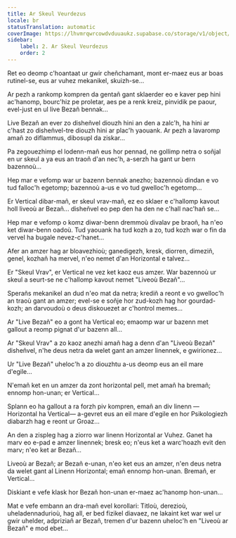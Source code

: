 ```yaml
---
title: Ar Skeul Veurdezus
locale: br
statusTranslation: automatic
coverImage: https://lhvmrqwrcowdvduuaukz.supabase.co/storage/v1/object/public/strapi-uploads/small_cover-tratado-de-psicologia-revolucionaria.webp-5e15e1cec4e0ebebcde5d7fc7565d8fd.webp
sidebar:
    label: 2. Ar Skeul Veurdezus
    order: 2
---
```

Ret eo deomp c'hoantaat ur gwir cheñchamant, mont er-maez eus ar boas rutinel-se, eus ar vuhez mekanikel, skuizh-se...

Ar pezh a rankomp kompren da gentañ gant sklaerder eo e kaver pep hini ac'hanomp, bourc'hiz pe proletar, aes pe a renk kreiz, pinvidik pe paour, evel-just en ul live Bezañ bennak...

Live Bezañ an ever zo disheñvel diouzh hini an den a zalc'h, ha hini ar c'hast zo disheñvel-tre diouzh hini ar plac'h yaouank. Ar pezh a lavaromp amañ zo diflammus, dibosupl da ziskar...

Pa zegouezhimp el lodenn-mañ eus hor pennad, ne gollimp netra o soñjal en ur skeul a ya eus an traoñ d'an nec'h, a-serzh ha gant ur bern bazennoù...

Hep mar e vefomp war ur bazenn bennak anezho; bazennoù dindan e vo tud falloc'h egetomp; bazennoù a-us e vo tud gwelloc'h egetomp...

Er Vertical dibar-mañ, er skeul vrav-mañ, ez eo sklaer e c'hallomp kavout holl liveoù ar Bezañ... disheñvel eo pep den ha den ne c'hall nac'hañ se...

Hep mar e vefomp o komz diwar-benn dremmoù divalav pe braoñ, ha n'eo ket diwar-benn oadoù. Tud yaouank ha tud kozh a zo, tud kozh war o fin da vervel ha bugale nevez-c'hanet...

Afer an amzer hag ar bloavezhioù; ganedigezh, kresk, diorren, dimeziñ, genel, kozhañ ha mervel, n'eo nemet d'an Horizontal e talvez...

Er "Skeul Vrav", er Vertical ne vez ket kaoz eus amzer. War bazennoù ur skeul a seurt-se ne c'hallomp kavout nemet "Liveoù Bezañ"...

Sperañs mekanikel an dud n'eo mat da netra; krediñ a reont e vo gwelloc'h an traoù gant an amzer; evel-se e soñje hor zud-kozh hag hor gourdad-kozh; an darvoudoù o deus diskouezet ar c'hontrol memes...

Ar "Live Bezañ" eo a gont ha Vertical eo; emaomp war ur bazenn met gallout a reomp pignat d'ur bazenn all...

Ar "Skeul Vrav" a zo kaoz anezhi amañ hag a denn d'an "Liveoù Bezañ" disheñvel, n'he deus netra da welet gant an amzer linennek, e gwirionez...

Ur "Live Bezañ" uheloc'h a zo diouzhtu a-us deomp eus an eil mare d'egile...

N'emañ ket en un amzer da zont horizontal pell, met amañ ha bremañ; ennomp hon-unan; er Vertical...

Splann eo ha gallout a ra forzh piv kompren, emañ an div linenn —Horizontal ha Vertical— a-gevret eus an eil mare d'egile en hor Psikologiezh diabarzh hag e reont ur Groaz...

An den a zispleg hag a ziorro war linenn Horizontal ar Vuhez. Ganet ha marv eo e-pad e amzer linennek; bresk eo; n'eus ket a warc'hoazh evit den marv; n'eo ket ar Bezañ...

Liveoù ar Bezañ; ar Bezañ e-unan, n'eo ket eus an amzer, n'en deus netra da welet gant al Linenn Horizontal; emañ ennomp hon-unan. Bremañ, er Vertical...

Diskiant e vefe klask hor Bezañ hon-unan er-maez ac'hanomp hon-unan...

Mat e vefe embann an dra-mañ evel korollari: Titloù, derezioù, uheladennadurioù, hag all, er bed fizikel diavaez, ne lakaint ket war wel ur gwir uhelder, adpriziañ ar Bezañ, tremen d'ur bazenn uheloc'h en "Liveoù ar Bezañ" e mod ebet...

